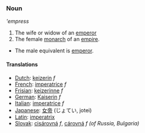 === Noun ===
'''empress''

#The wife or widow of an [[emperor]]
#The female [[monarch]] of an [[empire]].
*The male equivalent is [[emperor]].

====Translations====
*[[Dutch]]: [[keizerin]] ''f''
*[[French]]: [[imperatrice]] ''f''
*[[Frisian]]: [[keizerinne]] ''f''
*[[German]]: [[Kaiserin]] ''f''
*[[Italian]]: [[imperatrice]] ''f''
*[[Japanese]]: [[女帝]] (じょてい, jotei)
*[[Latin]]: [[imperatrix]]
*[[Slovak]]: [[cisárovná]] ''f'', [[cárovná]] ''f (of Russia, Bulgaria)''